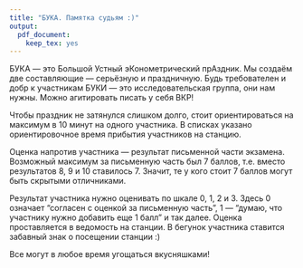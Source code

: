 ```yaml
---
title: "БУКА. Памятка судьям :)"
output:
  pdf_document:
    keep_tex: yes
---
```



БУКА --- это Большой Устный эКонометрический прАздник. Мы создаём две составляющие --- серьёзную и праздничную. Будь требователен и добр к участникам БУКИ --- это исследовательская группа, они нам нужны. Можно агитировать писать у себя ВКР!

Чтобы праздник не затянулся слишком долго, стоит ориентироваться на максимум в 10 минут на одного участника. В списках указано ориентировочное время прибытия участников на станцию.

Оценка напротив участника --- результат письменной части экзамена. Возможный максимум за письменную часть был 7 баллов, т.е. вместо результатов 8, 9 и 10 ставилось 7. Значит, те у кого стоит 7 баллов могут быть скрытыми отличниками. 

Результат участника нужно оценивать по шкале 0, 1, 2 и 3. Здесь 0 означает "согласен с оценкой за письменную часть", 1 --- "думаю, что участнику нужно добавить еще 1 балл" и так далее. Оценка проставляется в ведомость на станции. В бегунок участника ставится забавный знак о посещении станции :)

Все могут в любое время угощаться вкусняшками!

